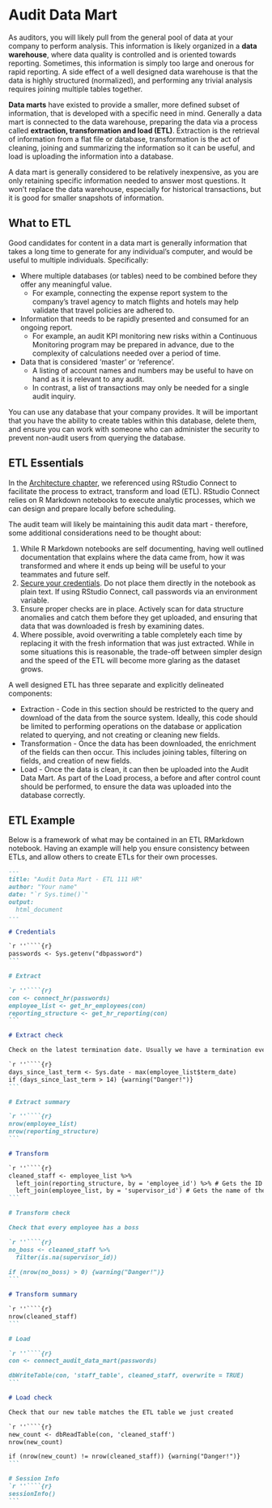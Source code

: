 # Audit Data Mart {#applied-datamart}

As auditors, you will likely pull from the general pool of data at your company to perform analysis. This information is likely organized in a **data warehouse**, where data quality is controlled and is oriented towards reporting. Sometimes, this information is simply too large and onerous for rapid reporting. A side effect of a well designed data warehouse is that the data is highly structured (normalized), and performing any trivial analysis requires joining multiple tables together. 

**Data marts** have existed to provide a smaller, more defined subset of information, that is developed with a specific need in mind. Generally a data mart is connected to the data warehouse, preparing the data via a process called **extraction, transformation and load (ETL)**. Extraction is the retrieval of information from a flat file or database, transformation is the act of cleaning, joining and summarizing the information so it can be useful, and load is uploading the information into a database. 

A data mart is generally considered to be relatively inexpensive, as you are only retaining specific information needed to answer most questions. It won't replace the data warehouse, especially for historical transactions, but it is good for smaller snapshots of information.

## What to ETL

Good candidates for content in a data mart is generally information that takes a long time to generate for any individual's computer, and would be useful to multiple individuals. Specifically:

- Where multiple databases (or tables) need to be combined before they offer any meaningful value.
    - For example, connecting the expense report system to the company's travel agency to match flights and hotels may help validate that travel policies are adhered to. 
- Information that needs to be rapidly presented and consumed for an ongoing report. 
    - For example, an audit KPI monitoring new risks within a Continuous Monitoring program may be prepared in advance, due to the complexity of calculations needed over a period of time.
- Data that is considered 'master' or 'reference'. 
    - A listing of account names and numbers may be useful to have on hand as it is relevant to any audit. 
    - In contrast, a list of transactions may only be needed for a single audit inquiry.

You can use any database that your company provides. It will be important that you have the ability to create tables within this database, delete them, and ensure you can work with someone who can administer the security to prevent non-audit users from querying the database.

## ETL Essentials 

In the [Architecture chapter](#architecture-rsc), we referenced using RStudio Connect to facilitate the process to extract, transform and load (ETL). RStudio Connect relies on R Markdown notebooks to execute analytic processes, which we can design and prepare locally before scheduling.

The audit team will likely be maintaining this audit data mart - therefore, some additional considerations need to be thought about:

1. While R Markdown notebooks are self documenting, having well outlined documentation that explains where the data came from, how it was transformed and where it ends up being will be useful to your teammates and future self.
2. [Secure your credentials](#passwords). Do not place them directly in the notebook as plain text. If using RStudio Connect, call passwords via an environment variable.
3. Ensure proper checks are in place. Actively scan for data structure anomalies and catch them before they get uploaded, and ensuring that data that was downloaded is fresh by examining dates.
4. Where possible, avoid overwriting a table completely each time by replacing it with the fresh information that was just extracted. While in some situations this is reasonable, the trade-off between simpler design and the speed of the ETL will become more glaring as the dataset grows.

A well designed ETL has three separate and explicitly delineated components:

- Extraction - Code in this section should be restricted to the query and download of the data from the source system. Ideally, this code should be limited to performing operations on the database or application related to querying, and not creating or cleaning new fields.
- Transformation - Once the data has been downloaded, the enrichment of the fields can then occur. This includes joining tables, filtering on fields, and creation of new fields. 
- Load - Once the data is clean, it can then be uploaded into the Audit Data Mart. As part of the Load process, a before and after control count should be performed, to ensure the data was uploaded into the database correctly.

## ETL Example

Below is a framework of what may be contained in an ETL RMarkdown notebook. Having an example will help you ensure consistency between ETLs, and allow others to create ETLs for their own processes.

````markdown
---
title: "Audit Data Mart - ETL 111 HR"
author: "Your name"
date: "`r Sys.time()`"
output:
  html_document
---

# Credentials

`r ''````{r}
passwords <- Sys.getenv("dbpassword")
```

# Extract

`r ''````{r}
con <- connect_hr(passwords)
employee_list <- get_hr_employees(con)
reporting_structure <- get_hr_reporting(con)
```

# Extract check

Check on the latest termination date. Usually we have a termination every week.

`r ''````{r}
days_since_last_term <- Sys.date - max(employee_list$term_date) 
if (days_since_last_term > 14) {warning("Danger!")}
```

# Extract summary

`r ''````{r}
nrow(employee_list)
nrow(reporting_structure)
```

# Transform

`r ''````{r}
cleaned_staff <- employee_list %>%
  left_join(reporting_structure, by = 'employee_id') %>% # Gets the ID number of the supervisor of the employee
  left_join(employee_list, by = 'supervisor_id') # Gets the name of the supervisor
```

# Transform check

Check that every employee has a boss

`r ''````{r}
no_boss <- cleaned_staff %>%
  filter(is.na(supervisor_id))
  
if (nrow(no_boss) > 0) {warning("Danger!")}
```

# Transform summary

`r ''````{r}
nrow(cleaned_staff)
```

# Load 

`r ''````{r}
con <- connect_audit_data_mart(passwords)

dbWriteTable(con, 'staff_table', cleaned_staff, overwrite = TRUE)
```

# Load check

Check that our new table matches the ETL table we just created

`r ''````{r}
new_count <- dbReadTable(con, 'cleaned_staff')
nrow(new_count)

if (nrow(new_count) != nrow(cleaned_staff)) {warning("Danger!")}
```

# Session Info
`r ''````{r}
sessionInfo()
```
````